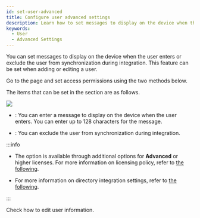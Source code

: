 ```yaml
---
id: set-user-advanced
title: Configure user advanced settings
description: Learn how to set messages to display on the device when the user enters and how to exclude directory integration features.
keywords:
  - User
  - Advanced Settings
---
```


You can set messages to display on the device when the user enters or exclude the user from synchronization during <Cmd sid='settings.activeDirectory.title' product='2' className='normal' /> integration. This feature can be set when adding or editing a user.

Go to the <Cmd sid='shell.header.user' /> page and set access permissions using the two methods below.


<EnterUserPage />

The items that can be set in the <Cmd sid='common.advanced' product='2' /> section are as follows.

<Image src='/img/biostarx-user-advanced.png' />

* <Cmd sid='common.privateMessage' product='2' />: You can enter a message to display on the device when the user enters. You can enter up to 128 characters for the message.

* <Cmd sid='user.adsync.exclude' product='2' />: You can exclude the user from synchronization during <Cmd sid='settings.activeDirectory.title' product='2' className='normal' /> integration.

:::info

* The <Cmd sid='user.adsync.exclude' product='2' /> option is available through additional options for **Advanced** or higher licenses. For more information on licensing policy, refer to [the following](licensing#features-add-ons).

* For more information on directory integration settings, refer to [the following](settings-diretory-integration).

:::

<NextStep>
<NextItem to='edit-user'>

Check how to edit user information.

</NextItem>
</NextStep>
